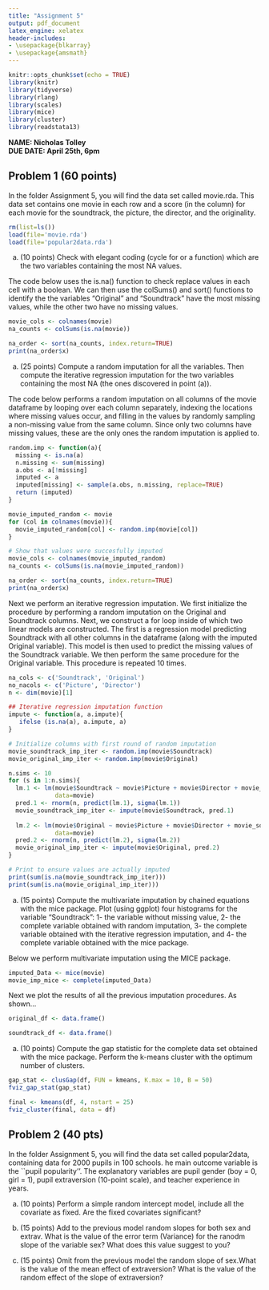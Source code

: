 ```yaml
---
title: "Assignment 5"
output: pdf_document
latex_engine: xelatex
header-includes:
- \usepackage{blkarray}
- \usepackage{amsmath}
---
```


```r
knitr::opts_chunk$set(echo = TRUE)
library(knitr)
library(tidyverse)
library(rlang)
library(scales)
library(mice)
library(cluster)
library(readstata13)
```

**NAME: Nicholas Tolley** \
**DUE DATE: April 25th, 6pm**

## Problem 1 (60 points)

In the folder Assignment 5, you will find the data set called movie.rda. This data set contains one movie in each row and a score (in the column) for each movie for the soundtrack, the picture, the director, and the originality.

```r
rm(list=ls())
load(file='movie.rda')
load(file='popular2data.rda')
```

(a) (10 points) Check with elegant coding (cycle for or a function) which are the two variables containing the most NA values.

The code below uses the is.na() function to check replace values in each cell with a boolean. We can then use the colSums() and sort() functions to identify the the variables "Original" and "Soundtrack" have the most missing values, while the other two have no missing values.

```r
movie_cols <- colnames(movie)
na_counts <- colSums(is.na(movie))

na_order <- sort(na_counts, index.return=TRUE)
print(na_order$x)
```

(a) (25 points) Compute a random imputation for all the variables. Then compute the iterative regression imputation for the two variables containing the most NA (the ones discovered in point (a)).

The code below performs a random imputation on all columns of the movie dataframe by looping over each column separately, indexing the locations where missing values occur, and filling in the values by randomly sampling a non-missing value from the same column. Since only two columns have missing values, these are the only ones the random imputation is applied to.

```r

random.imp <- function(a){
  missing <- is.na(a)
  n.missing <- sum(missing)
  a.obs <- a[!missing]
  imputed <- a
  imputed[missing] <- sample(a.obs, n.missing, replace=TRUE)
  return (imputed)
}

movie_imputed_random <- movie
for (col in colnames(movie)){
  movie_imputed_random[col] <- random.imp(movie[col])
}

# Show that values were succesfully imputed
movie_cols <- colnames(movie_imputed_random)
na_counts <- colSums(is.na(movie_imputed_random))

na_order <- sort(na_counts, index.return=TRUE)
print(na_order$x)
```

Next we perform an iterative regression imputation. We first initialize the procedure by performing a random imputation on the Original and Soundtrack columns. Next, we construct a for loop inside of which two linear models are constructed. The first is a regression model predicting Soundtrack with all other columns in the dataframe (along with the imputed Original variable). This model is then used to predict the missing values of the Soundtrack variable. We then perform the same procedure for the Original variable. This procedure is repeated 10 times.

```r
na_cols <- c('Soundtrack', 'Original')
no_nacols <- c('Picture', 'Director')
n <- dim(movie)[1]

## Iterative regression imputation function
impute <- function(a, a.impute){
   ifelse (is.na(a), a.impute, a)
}

# Initialize columns with first round of random imputation
movie_soundtrack_imp_iter <- random.imp(movie$Soundtrack)
movie_original_imp_iter <- random.imp(movie$Original)

n.sims <- 10
for (s in 1:n.sims){
  lm.1 <- lm(movie$Soundtrack ~ movie$Picture + movie$Director + movie_original_imp_iter,
             data=movie)
  pred.1 <- rnorm(n, predict(lm.1), sigma(lm.1))
  movie_soundtrack_imp_iter <- impute(movie$Soundtrack, pred.1)
  
  lm.2 <- lm(movie$Original ~ movie$Picture + movie$Director + movie_soundtrack_imp_iter,
             data=movie)
  pred.2 <- rnorm(n, predict(lm.2), sigma(lm.2))
  movie_original_imp_iter <- impute(movie$Original, pred.2)
}

# Print to ensure values are actually imputed
print(sum(is.na(movie_soundtrack_imp_iter)))
print(sum(is.na(movie_original_imp_iter)))
```

(a) (15 points) Compute the multivariate imputation by chained equations with the mice package. Plot (using ggplot) four histograms for the variable "Soundtrack": 1- the variable without missing value, 2- the complete variable obtained with random imputation, 3- the complete variable obtained with the iterative regression imputation, and 4- the complete variable obtained with the mice package.

Below we perform multivariate imputation using the MICE package.

```r
imputed_Data <- mice(movie)
movie_imp_mice <- complete(imputed_Data)
```

Next we plot the results of all the previous imputation procedures. As shown...

```r
original_df <- data.frame()

soundtrack_df <- data.frame()
```

(a) (10 points) Compute the gap statistic for the complete data set obtained with the mice package. Perform the k-means cluster with the optimum number of clusters.

```r
gap_stat <- clusGap(df, FUN = kmeans, K.max = 10, B = 50)
fviz_gap_stat(gap_stat)

final <- kmeans(df, 4, nstart = 25)
fviz_cluster(final, data = df)
```

## Problem 2 (40 pts)

In the folder Assignment 5, you will find the data set called popular2data, containing data for 2000 pupils in 100 schools. he main outcome variable is the \`\`pupil popularity''. The explanatory variables are pupil gender (boy = 0, girl = 1), pupil extraversion (10-point scale), and teacher experience in years.

(a) (10 points) Perform a simple random intercept model, include all the covariate as fixed. Are the fixed covariates significant?

(b) (15 points) Add to the previous model random slopes for both sex and extrav. What is the value of the error term (Variance) for the ranodm slope of the variable sex? What does this value suggest to you?

(c) (15 points) Omit from the previous model the random slope of sex.What is the value of the mean effect of extraversion? What is the value of the random effect of the slope of extraversion?
